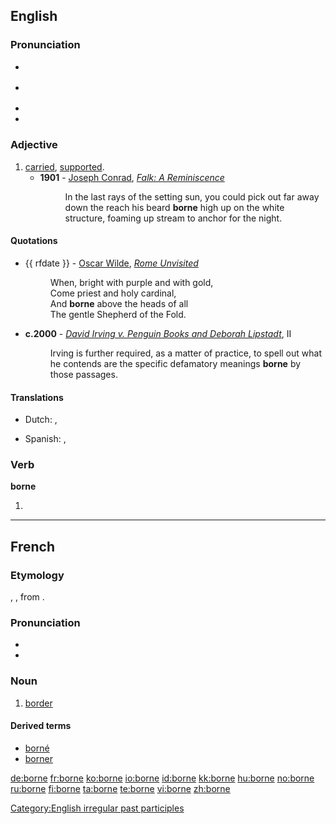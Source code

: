 {{also|Borne}}

==English==

===Pronunciation===
* {{a|RP}} {{IPA|/bɔːn/}}
* {{a|US}} {{IPA|/bɔːɹn/}}
* {{audio|En-us-borne.ogg|Audio (US)}}
* {{rhymes|ɔː(r)n}}

===Adjective===
{{en-adj|-}}

# [[carried]], [[supported]].
#*'''1901''' - [[w:Joseph Conrad|Joseph Conrad]], ''[[s:Falk|Falk: A Reminiscence]]''
#*:In the last rays of the setting sun, you could pick out far away down the reach his beard '''borne''' high up on the white structure, foaming up stream to anchor for the night.

====Quotations====
* {{ rfdate }} - [[w:Oscar Wilde|Oscar Wilde]], ''[[s:Rome Unvisited|Rome Unvisited]]''
*:When, bright with purple and with gold, <br/>Come priest and holy cardinal, <br/>And '''borne''' above the heads of all <br/>The gentle Shepherd of the Fold.
*'''c.2000''' - ''[[s:David Irving v. Penguin Books and Deborah Lipstadt|David Irving v. Penguin Books and Deborah Lipstadt]]'', II
*:Irving is further required, as a matter of practice, to spell out what he contends are the specific defamatory meanings '''borne''' by those passages.

====Translations====
{{trans-top|carried, supported}}
*Dutch: {{t+|nl|gedragen|xs=Dutch}}, {{t-|nl|ondersteund|xs=Dutch}}
{{trans-mid}}
*Spanish: {{t-|es|soportado|xs=Spanish}}, {{t-|es|aguantado|xs=Spanish}}
{{trans-bottom}}

===Verb===
'''borne'''

# {{past participle of|[[bear]]}}

[[Category:English irregular past participles]]

----

==French==
===Etymology===
{{LL.|fr}} {{term|bodina}}, {{term|botina}}, from {{etyl|xtg|fr}}.

===Pronunciation===
*{{IPA|/bɔʁn/|lang=fr}}
*{{audio|Fr-borne.ogg|audio}}

===Noun===
{{fr-noun|f}}

# [[border]]

====Derived terms====
*[[borné]]
*[[borner]]

[[de:borne]]
[[fr:borne]]
[[ko:borne]]
[[io:borne]]
[[id:borne]]
[[kk:borne]]
[[hu:borne]]
[[no:borne]]
[[ru:borne]]
[[fi:borne]]
[[ta:borne]]
[[te:borne]]
[[vi:borne]]
[[zh:borne]]